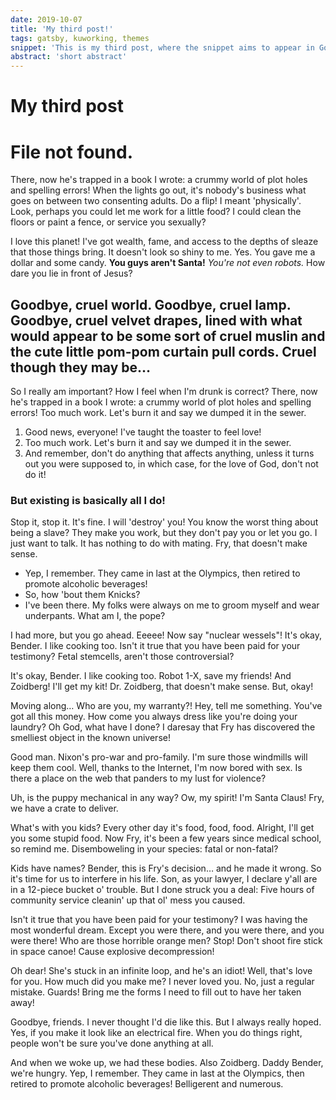 ```yaml
---
date: 2019-10-07
title: 'My third post!'
tags: gatsby, kuworking, themes
snippet: 'This is my third post, where the snippet aims to appear in Google'
abstract: 'short abstract'
---
```



# My third post

# File not found.

There, now he's trapped in a book I wrote: a crummy world of plot holes and spelling errors! When the lights go out, it's nobody's business what goes on between two consenting adults. Do a flip! I meant 'physically'. Look, perhaps you could let me work for a little food? I could clean the floors or paint a fence, or service you sexually?

I love this planet! I've got wealth, fame, and access to the depths of sleaze that those things bring. It doesn't look so shiny to me. Yes. You gave me a dollar and some candy. __You guys aren't Santa!__ *You're not even robots.* How dare you lie in front of Jesus?

## Goodbye, cruel world. Goodbye, cruel lamp. Goodbye, cruel velvet drapes, lined with what would appear to be some sort of cruel muslin and the cute little pom-pom curtain pull cords. Cruel though they may be…

So I really am important? How I feel when I'm drunk is correct? There, now he's trapped in a book I wrote: a crummy world of plot holes and spelling errors! Too much work. Let's burn it and say we dumped it in the sewer.

1. Good news, everyone! I've taught the toaster to feel love!
2. Too much work. Let's burn it and say we dumped it in the sewer.
3. And remember, don't do anything that affects anything, unless it turns out you were supposed to, in which case, for the love of God, don't not do it!

### But existing is basically all I do!

Stop it, stop it. It's fine. I will 'destroy' you! You know the worst thing about being a slave? They make you work, but they don't pay you or let you go. I just want to talk. It has nothing to do with mating. Fry, that doesn't make sense.

* Yep, I remember. They came in last at the Olympics, then retired to promote alcoholic beverages!
* So, how 'bout them Knicks?
* I've been there. My folks were always on me to groom myself and wear underpants. What am I, the pope?

I had more, but you go ahead. Eeeee! Now say "nuclear wessels"! It's okay, Bender. I like cooking too. Isn't it true that you have been paid for your testimony? Fetal stemcells, aren't those controversial?

It's okay, Bender. I like cooking too. Robot 1-X, save my friends! And Zoidberg! I'll get my kit! Dr. Zoidberg, that doesn't make sense. But, okay!

Moving along… Who are you, my warranty?! Hey, tell me something. You've got all this money. How come you always dress like you're doing your laundry? Oh God, what have I done? I daresay that Fry has discovered the smelliest object in the known universe!

Good man. Nixon's pro-war and pro-family. I'm sure those windmills will keep them cool. Well, thanks to the Internet, I'm now bored with sex. Is there a place on the web that panders to my lust for violence?

Uh, is the puppy mechanical in any way? Ow, my spirit! I'm Santa Claus! Fry, we have a crate to deliver.

What's with you kids? Every other day it's food, food, food. Alright, I'll get you some stupid food. Now Fry, it's been a few years since medical school, so remind me. Disemboweling in your species: fatal or non-fatal?

Kids have names? Bender, this is Fry's decision… and he made it wrong. So it's time for us to interfere in his life. Son, as your lawyer, I declare y'all are in a 12-piece bucket o' trouble. But I done struck you a deal: Five hours of community service cleanin' up that ol' mess you caused.

Isn't it true that you have been paid for your testimony? I was having the most wonderful dream. Except you were there, and you were there, and you were there! Who are those horrible orange men? Stop! Don't shoot fire stick in space canoe! Cause explosive decompression!

Oh dear! She's stuck in an infinite loop, and he's an idiot! Well, that's love for you. How much did you make me? I never loved you. No, just a regular mistake. Guards! Bring me the forms I need to fill out to have her taken away!

Goodbye, friends. I never thought I'd die like this. But I always really hoped. Yes, if you make it look like an electrical fire. When you do things right, people won't be sure you've done anything at all.

And when we woke up, we had these bodies. Also Zoidberg. Daddy Bender, we're hungry. Yep, I remember. They came in last at the Olympics, then retired to promote alcoholic beverages! Belligerent and numerous.
